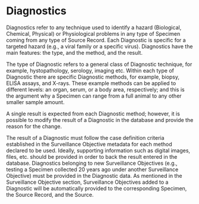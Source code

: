 # Diagnostics {.unnumbered}

Diagnostics refer to any technique used to identify a hazard (Biological, Chemical, Physical) or Physiological problems in any type of Specimen coming from any type of Source Record. Each Diagnostic is specific for a targeted hazard (e.g., a viral family or a specific virus). Diagnostics have the main features: the type, and the method, and the result.

The type of Diagnostic refers to a general class of Diagnostic technique, for example, hystopathology, serology, imaging etc. Within each type of Diagnostic there are specific Diagnostic methods, for example, biopsy, ELISA assays, and X-rays. These example methods can be applied to different levels: an organ, serum, or a body area, respectively; and this is the argument why a Specimen can range from a full animal to any other smaller sample amount.

A single result is expected from each Diagnostic method; however, it is possible to modify the result of a Diagnostic in the database and provide the reason for the change.

The result of a Diagnostic must follow the case definition criteria established in the Surveillance Objective metadata for each method declared to be used. Ideally, supporting information such as digital images, files, etc. should be provided in order to back the result entered in the database. Diagnostics belonging to new Surveillance Objectives (e.g., testing a Specimen collected 20 years ago under another Surveillance Objective) must be provided in the Diagnostic data. As mentioned in the Surveillance Objective section, Surveillance Objectives added to a Diagnostic will be automatically provided to the corresponding Specimen, the Source Record, and the Source.
